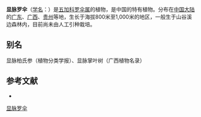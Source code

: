 {{Speciesbox
| name = 显脉罗伞
| status = 
| status_system = 
| image = 
| genus = Brassaiopsis
| species = phanerophlebia
| authority = (Merr. et Chun) C. N. Ho
}}

'''显脉罗伞'''（[[学名|学名]]：{{lang|la|''Brassaiopsis phanerophlebia''}}）是[[五加科|五加科]][[罗伞属|罗伞属]]的植物，是中国的特有植物。分布在[[中国大陆|中国大陆]]的[[广东|广东]]、[[广西|广西]]、[[贵州|贵州]]等地，生长于海拔800米至1,000米的地区，一般生于山谷溪边森林内，目前尚未由人工引种栽培。

== 别名 ==
显脉柏氏参（植物分类学报）、显脉掌叶树（广西植物名录）

== 参考文献 ==
<div class="references-small">
* {{cite web| url =http://www.bioinfo.cn/db05/KmzwSpecies.php?action=view&id=1445| title =显脉罗伞| work =《中国高等植物数据库全库》| publisher =中国科学院微生物研究所| author =昆明植物研究所| accessdate =2009-02-22| deadurl =yes| archiveurl =https://web.archive.org/web/20160305032244/http://www.bioinfo.cn/db05/KmzwSpecies.php?action=view&id=1445| archivedate =2016-03-05}}
</div>
{{Taxonbar|from=Q11089126}}

[[Category:罗伞属|显脉罗伞]]


{{Apiales-stub}}